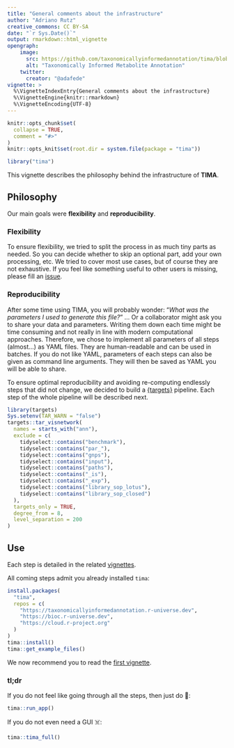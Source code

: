 ```yaml
---
title: "General comments about the infrastructure"
author: "Adriano Rutz"
creative_commons: CC BY-SA
date: "`r Sys.Date()`"
output: rmarkdown::html_vignette
opengraph:
    image:
      src: https://github.com/taxonomicallyinformedannotation/tima/blob/main/man/figures/logo.svg
      alt: "Taxonomically Informed Metabolite Annotation"
    twitter:
      creator: "@adafede"
vignette: >
  %\VignetteIndexEntry{General comments about the infrastructure}
  %\VignetteEngine{knitr::rmarkdown}
  %\VignetteEncoding{UTF-8}
---
```


```r
knitr::opts_chunk$set(
  collapse = TRUE,
  comment = "#>"
)
knitr::opts_knit$set(root.dir = system.file(package = "tima"))
```

```r
library("tima")
```

This vignette describes the philosophy behind the infrastructure of **TIMA**.

## Philosophy

Our main goals were **flexibility** and **reproducibility**.

### Flexibility

To ensure flexibility, we tried to split the process in as much tiny parts as needed.
So you can decide whether to skip an optional part, add your own processing, etc.
We tried to cover most use cases, but of course they are not exhaustive.
If you feel like something useful to other users is missing, please fill an [issue](https://github.com/taxonomicallyinformedannotation/tima/issues).

### Reproducibility

After some time using TIMA, you will probably wonder:
"*What was the parameters I used to generate this file?*" ...
Or a collaborator might ask you to share your data and parameters.
Writing them down each time might be time consuming and not really in line with modern computational approaches.
Therefore, we chose to implement all parameters of all steps (almost...) as YAML files.
They are human-readable and can be used in batches.
If you do not like YAML, parameters of each steps can also be given as command line arguments.
They will then be saved as YAML you will be able to share.

To ensure optimal reproducibility and avoiding re-computing endlessly steps that did not change, we decided to build a [{targets}](https://books.ropensci.org/targets/) pipeline.
Each step of the whole pipeline will be described next.


```r
library(targets)
Sys.setenv(TAR_WARN = "false")
targets::tar_visnetwork(
  names = starts_with("ann"),
  exclude = c(
    tidyselect::contains("benchmark"),
    tidyselect::contains("par_"),
    tidyselect::contains("gnps"),
    tidyselect::contains("input"),
    tidyselect::contains("paths"),
    tidyselect::contains("_is"),
    tidyselect::contains("_exp"),
    tidyselect::contains("library_sop_lotus"),
    tidyselect::contains("library_sop_closed")
  ),
  targets_only = TRUE,
  degree_from = 8,
  level_separation = 200
)
```

## Use

Each step is detailed in the related [vignettes](https://taxonomicallyinformedannotation.github.io/tima/articles).

All coming steps admit you already installed `tima`:

```r
install.packages(
  "tima",
  repos = c(
    "https://taxonomicallyinformedannotation.r-universe.dev",
    "https://bioc.r-universe.dev",
    "https://cloud.r-project.org"
  )
)
tima::install()
tima::get_example_files()
```

We now recommend you to read the [first vignette](https://taxonomicallyinformedannotation.github.io/tima/articles/I-gathering.html).

### tl;dr

If you do not feel like going through all the steps, then just do 🚀:

```r
tima::run_app()
```

If you do not even need a GUI ☠️:

```r
tima::tima_full()
```
